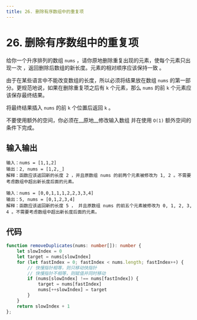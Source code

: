```yaml
---
title: 26. 删除有序数组中的重复项
---
```



# 26. 删除有序数组中的重复项

<BrowserWindow url='https://leetcode-cn.com/problems/remove-duplicates-from-sorted-array/'>

  给你一个升序排列的数组 `nums` ，请你原地删除重复出现的元素，使每个元素只出现一次 ，返回删除后数组的新长度。元素的相对顺序应该保持一致 。

  由于在某些语言中不能改变数组的长度，所以必须将结果放在数组 `nums` 的第一部分。更规范地说，如果在删除重复项之后有 `k` 个元素，那么 `nums` 的前 `k` 个元素应该保存最终结果。

  将最终结果插入 `nums` 的前 `k` 个位置后返回 `k` 。

  不要使用额外的空间，你必须在__原地__修改输入数组 并在使用 `O(1)` 额外空间的条件下完成。

</BrowserWindow>

## 输入输出

<Tabs groupId="solutions">
  <TabItem value="example1" label="示例1">

    输入：nums = [1,1,2]
    输出：2, nums = [1,2,_]
    解释：函数应该返回新的长度 2 ，并且原数组 nums 的前两个元素被修改为 1, 2 。不需要考虑数组中超出新长度后面的元素。

  </TabItem>
  <TabItem value="example2" label="示例2">

    输入：nums = [0,0,1,1,1,2,2,3,3,4]
    输出：5, nums = [0,1,2,3,4]
    解释：函数应该返回新的长度 5 ， 并且原数组 nums 的前五个元素被修改为 0, 1, 2, 3, 4 。不需要考虑数组中超出新长度后面的元素。

  </TabItem>
</Tabs>

## 代码

<Tabs groupId="solutions">
  <TabItem value="ts" label="TypeScript">

```ts
function removeDuplicates(nums: number[]): number {
    let slowIndex = 0
    let target = nums[slowIndex]
    for (let fastIndex = 0; fastIndex < nums.length; fastIndex++) {
        // 快慢指针相等，则只移动快指针
        // 快慢指针不相等，则赋值并同时移动
        if (nums[slowIndex] !== nums[fastIndex]) {
            target = nums[fastIndex]
            nums[++slowIndex] = target
        }
    }
    return slowIndex + 1
};
```

  </TabItem>
</Tabs>